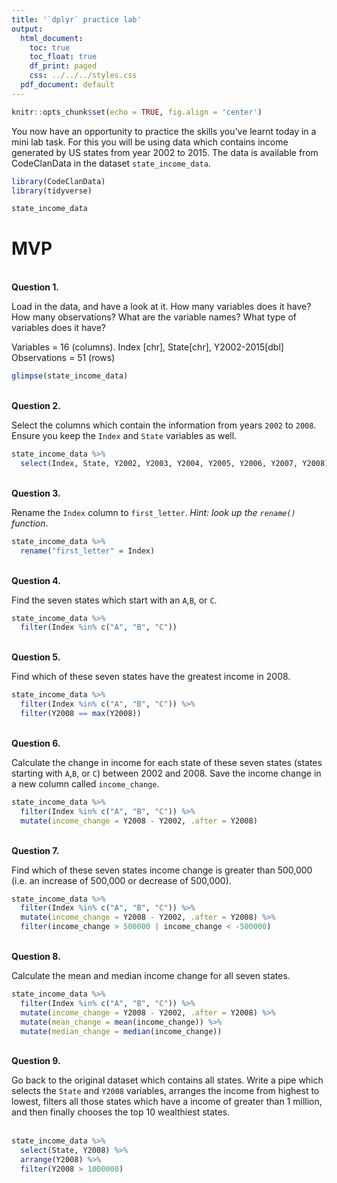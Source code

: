```yaml
---
title: '`dplyr` practice lab'
output:
  html_document:
    toc: true
    toc_float: true
    df_print: paged
    css: ../../../styles.css
  pdf_document: default
---
```



```r
knitr::opts_chunk$set(echo = TRUE, fig.align = 'center')
```

You now have an opportunity to practice the skills you've learnt today in a mini lab task. For this you will be using data which contains income generated by US states from year 2002 to 2015. The data is available from CodeClanData in the dataset `state_income_data`.

```r
library(CodeClanData)
library(tidyverse)
```

```r
state_income_data
```

# MVP
<br>
**Question 1.** 

Load in the data, and have a look at it. How many variables does it have? How many observations? What are the variable names? What type of variables does it have?  

Variables = 16 (columns). Index [chr], State[chr], Y2002-2015[dbl]
Observations = 51 (rows)

```r
glimpse(state_income_data)
```



<br>
**Question 2.** 

Select the columns which contain the information from years `2002` to `2008`. Ensure you keep the `Index` and `State` variables as well.  

```r
state_income_data %>% 
  select(Index, State, Y2002, Y2003, Y2004, Y2005, Y2006, Y2007, Y2008)
```

<br>
**Question 3.** 

Rename the `Index` column to `first_letter`. *Hint: look up the `rename()` function*. 

```r
state_income_data %>% 
  rename("first_letter" = Index)
```


<br>
**Question 4.** 

Find the seven states which start with an `A`,`B`, or `C`. 

```r
state_income_data %>% 
  filter(Index %in% c("A", "B", "C"))
```

<br>
**Question 5.** 

Find which of these seven states have the greatest income in 2008.  

```r
state_income_data %>% 
  filter(Index %in% c("A", "B", "C")) %>% 
  filter(Y2008 == max(Y2008))
```



<br>
**Question 6.** 

Calculate the change in income for each state of these seven states (states starting with `A`,`B`, or `C`) between 2002 and 2008. Save the income change in a new column called `income_change`.   

```r
state_income_data %>% 
  filter(Index %in% c("A", "B", "C")) %>% 
  mutate(income_change = Y2008 - Y2002, .after = Y2008)
```



<br>
**Question 7.** 

Find which of these seven states income change is greater than 500,000 (i.e. an increase of 500,000 or decrease of 500,000).  
 
```r
state_income_data %>% 
  filter(Index %in% c("A", "B", "C")) %>% 
  mutate(income_change = Y2008 - Y2002, .after = Y2008) %>%
  filter(income_change > 500000 | income_change < -500000)
```


<br>
**Question 8.** 

Calculate the mean and median income change for all seven states.

```r
state_income_data %>% 
  filter(Index %in% c("A", "B", "C")) %>% 
  mutate(income_change = Y2008 - Y2002, .after = Y2008) %>% 
  mutate(mean_change = mean(income_change)) %>% 
  mutate(median_change = median(income_change))
```

<br>
**Question 9.** 

Go back to the original dataset which contains all states. Write a pipe which selects the `State` and `Y2008` variables, arranges the income from highest to lowest, filters all those states which have a income of greater than 1 million, and then finally chooses the top 10 wealthiest states.  
<br>

```r
state_income_data %>% 
  select(State, Y2008) %>% 
  arrange(Y2008) %>% 
  filter(Y2008 > 1000000)
```

